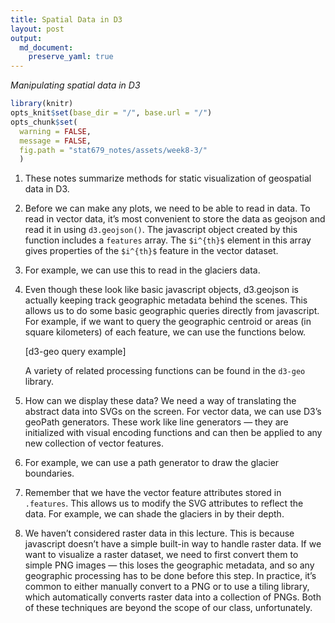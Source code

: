 ```yaml
---
title: Spatial Data in D3
layout: post
output: 
  md_document:
    preserve_yaml: true
---
```


_Manipulating spatial data in D3_

```r
library(knitr)
opts_knit$set(base_dir = "/", base.url = "/")
opts_chunk$set(
  warning = FALSE, 
  message = FALSE,
  fig.path = "stat679_notes/assets/week8-3/"
  )
```

1. These notes summarize methods for static visualization of geospatial data in D3.

1. Before we can make any plots, we need to be able to read in data. To read in
vector data, it’s most convenient to store the data as geojson and read it in
using `d3.geojson()`. The javascript object created by this function includes a
`features` array. The `$i^{th}$` element in this array gives properties of the
`$i^{th}$` feature in the vector dataset.

1. For example, we can use this to read in the glaciers data.

1. Even though these look like basic javascript objects, d3.geojson is actually
keeping track geographic metadata behind the scenes. This allows us to do some
basic geographic queries directly from javascript. For example, if we want to
query the geographic centroid or areas (in square kilometers) of each feature,
we can use the functions below.

	[d3-geo query example]
	
	A variety of related processing functions can be found in the `d3-geo` library.
	
1. How can we display these data? We need a way of translating the abstract data
into SVGs on the screen. For vector data, we can use D3’s geoPath generators.
These work like line generators — they are initialized with visual encoding
functions and can then be applied to any new collection of vector features.

1. For example, we can use a path generator to draw the glacier boundaries.

1. Remember that we have the vector feature attributes stored in `.features`.
This allows us to modify the SVG attributes to reflect the data. For example, we
can shade the glaciers in by their depth.

1. We haven’t considered raster data in this lecture. This is because javascript
doesn’t have a simple built-in way to handle raster data. If we want to
visualize a raster dataset, we need to first convert them to simple PNG images —
this loses the geographic metadata, and so any geographic processing has to be
done before this step. In practice, it’s common to either manually convert to a
PNG or to use a tiling library, which automatically converts raster data into a
collection of PNGs. Both of these techniques are beyond the scope of our class,
unfortunately.
